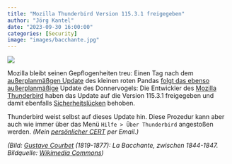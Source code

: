 ```yaml
---
title: "Mozilla Thunderbird Version 115.3.1 freigegeben"
author: "Jörg Kantel"
date: "2023-09-30 16:00:00"
categories: [Security]
image: "images/bacchante.jpg"
---
```


[![](images/bacchante-b.jpg)](https://upload.wikimedia.org/wikipedia/commons/thumb/b/b5/La_Bacchante_Courbet.jpg/950px-La_Bacchante_Courbet.jpg)

Mozilla bleibt seinen Gepflogenheiten treu: Einen Tag nach dem [außerplanmäßgen Update](https://kantel.github.io/posts/2023092902_firefox_11801/) des kleinen roten Pandas [folgt das ebenso außerplanmäßige](https://kantel.github.io/posts/2023092702_thunderbird_update/) Update des Donnervogels: Die Entwickler des [Mozilla Thunderbird](http://www.mozillamessaging.com/) haben das Update auf die Version 115.3.1 freigegeben und damit ebenfalls [Sicherheitslücken](https://www.thunderbird.net/en-US/thunderbird/115.3.1/releasenotes/) behoben.

Thunderbird weist selbst auf dieses Update hin. Diese Prozedur kann aber auch wie immer über das Menü `Hilfe > Über Thunderbird` angestoßen werden. *(Mein [persönlicher CERT](http://www.gwdg.de/~mreiman1/) per Email.)*

*(Bild: [Gustave Courbet](https://fr.wikipedia.org/wiki/Liste_de_tableaux_de_Gustave_Courbet) (1819-1877): La Bacchante, zwischen 1844-1847. Bildquelle: [Wikimedia Commons](https://commons.wikimedia.org/wiki/File:La_Bacchante_Courbet.jpg))*